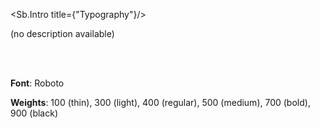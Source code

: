 
<Meta title="Typography"/>

<Sb.Intro title={"Typography"}/>
<p style={{textAlign: "center"}}>(no description available)</p>
<br/>
<br/>

__Font__: Roboto

__Weights__: 100 (thin), 300 (light), 400 (regular), 500 (medium), 700 (bold), 900 (black)

<div style={{color: "#FFFFFF"}}>
    <Typeset
        fontFamily={"Roboto-Regular"}
        sampleText={"The quick brown fox jumps over the lazy dog"}
        fontSizes={["12px", "14px", "16px", "20px", "24px", "32px", "40px", "48px"]}
        fontWeight={400}
    />
</div>
